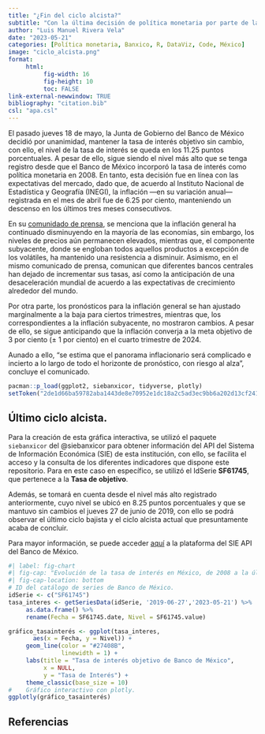```yaml
---
title: "¿Fin del ciclo alcista?"
subtitle: "Con la última decisión de política monetaria por parte de la Junta de Gobierno del Banco de México, se espera que haya finalizado las alzas en la tasa de interés."
author: "Luis Manuel Rivera Vela"
date: "2023-05-21"
categories: [Política monetaria, Banxico, R, DataViz, Code, México]
image: "ciclo_alcista.png"
format:
     html:
          fig-width: 16
          fig-height: 10
          toc: FALSE
link-external-newwindow: TRUE
bibliography: "citation.bib"
csl: "apa.csl"
---
```


El pasado jueves 18 de mayo, la Junta de Gobierno del Banco de México decidió por unanimidad, mantener la tasa de interés objetivo sin cambio, con ello, el nivel de la tasa de interés se queda en los 11.25 puntos porcentuales. A pesar de ello, sigue siendo el nivel más alto que se tenga registro desde que el Banco de México incorporó la tasa de interés como política monetaria en 2008. En tanto, esta decisión fue en línea con las expectativas del mercado, dado que, de acuerdo al Instituto Nacional de Estadística y Geografía (INEGI), la inflación —en su variación anual— registrada en el mes de abril fue de 6.25 por ciento, manteniendo un descenso en los últimos tres meses consecutivos.

En su [comunidado de prensa](https://www.banxico.org.mx/publicaciones-y-prensa/anuncios-de-las-decisiones-de-politica-monetaria/%7B325F9D3D-8C6B-8F20-4811-1069701DB7F1%7D.pdf), se menciona que la inflación general ha continuado disminuyendo en la mayoría de las economías, sin embargo, los niveles de precios aún permanecen elevados, mientras que, el componente subyacente, donde se engloban todos aquellos productos a excepción de los volátiles, ha mantenido una resistencia a disminuir. Asimismo, en el mismo comunicado de prensa, comunican que diferentes bancos centrales han dejado de incrementar sus tasas, así como la anticipación de una desaceleración mundial de acuerdo a las expectativas de crecimiento alrededor del mundo.

Por otra parte, los pronósticos para la inflación general se han ajustado marginalmente a la baja para ciertos trimestres, mientras que, los correspondientes a la inflación subyacente, no mostraron cambios. A pesar de ello, se sigue anticipando que la inflación converja a la meta objetivo de 3 por ciento (± 1 por ciento) en el cuarto trimestre de 2024.

Aunado a ello, "se estima que el panorama inflacionario será complicado e incierto a lo largo de todo el horizonte de pronóstico, con riesgo al alza", concluye el comunicado.

```r
pacman::p_load(ggplot2, siebanxicor, tidyverse, plotly)
setToken("2de1d66ba59782aba1443de8e70952e1dc18a2c5ad3ec9bb6a202d13cf24183a")
```

## Último ciclo alcista.

Para la creación de esta gráfica interactiva, se utilizó el paquete `siebanxicor` del @siebanxicor para obtener información del API del Sistema de Información Económica (SIE) de esta institución, con ello, se facilita el acceso y la consulta de los diferentes indicadores que dispone este repositorio. Para en este caso en específico, se utilizó el IdSerie **SF61745**, que pertenece a la **Tasa de objetivo**.

Además, se tomará en cuenta desde el nivel más alto registrado anteriormente, cuyo nivel se ubicó en 8.25 puntos porcentuales y que se mantuvo sin cambios el jueves 27 de junio de 2019, con ello se podrá observar el último ciclo bajista y el ciclo alcista actual que presuntamente acaba de concluir.

Para mayor información, se puede acceder [aquí](https://www.banxico.org.mx/SieAPIRest/service/v1/) a la plataforma del SIE API del Banco de México.

```r
#| label: fig-chart
#| fig-cap: "Evolución de la tasa de interés en México, de 2008 a la última decisión de política monetaria."
#| fig-cap-location: bottom
# ID del catálogo de series de Banco de México.
idSerie <- c("SF61745")
tasa_interes <- getSeriesData(idSerie, '2019-06-27','2023-05-21') %>%
     as.data.frame() %>% 
     rename(Fecha = SF61745.date, Nivel = SF61745.value)

gráfico_tasainterés <- ggplot(tasa_interes,
       aes(x = Fecha, y = Nivel)) +
     geom_line(color = "#27408B",
               linewidth = 1) +
     labs(title = "Tasa de interés objetivo de Banco de México",
          x = NULL,
          y = "Tasa de Interés") +
     theme_classic(base_size = 10)
#    Gráfico interactivo con plotly.
ggplotly(gráfico_tasainterés)
```

## Referencias
